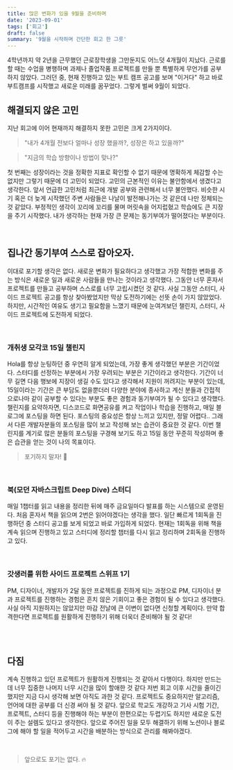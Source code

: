 ```yaml
---
title: 많은 변화가 있을 9월을 준비하며
date: '2023-09-01'
tags: ['회고']
draft: false
summary: '9월을 시작하며 간단한 회고 한 그릇'
---
```


4학년까지 약 2년을 근무했던 근로장학생을 그만둔지도 어느덧 4개월이 지났다. 근로를 할 때는 수업을 병행하며 과제나 졸업작품 프로젝트를 만들 뿐 특별하게 무언가를 공부하지 않았다. 그러던 중, 현재 진행하고 있는 부트 캠프 공고를 보며 "이거다" 하고 바로 부트캠프를 시작했고 새로운 미래를 꿈꾸었다. 그렇게 벌써 9월이 되었다.

## 해결되지 않은 고민
지난 회고에 이어 현재까지 해결하지 못한 고민은 크게 2가지이다.
> "내가 4개월 전보다 얼마나 성장 했을까?, 성장은 하고 있을까?"

>"지금의 학습 방향이나 방법이 맞나?" 

첫 번째는 성장이라는 것을 정확한 지표로 확인할 수 없기 때문에 명확하게 체감할 수는 없지만 그렇기 때문에 더 고민이 되었다. 고민의 근본적인 이유는 불안함에서 생겼다고 생각한다. 앞서 언급한 고민처럼 최근에 개발 공부와 관련해서 너무 불안했다. 비슷한 시기 혹은 더 늦게 시작했던 주변 사람들은 나날이 발전해나가는 것 같은데 나만 정체되는 것 같았다. 부정적인 생각이 꼬리에 꼬리를 물며 머릿속을 어지럽혔고 학습에도 큰 지장을 주기 시작했다. 내가 생각하는 현재 가장 큰 문제는 동기부여가 떨어졌다는 부분이다. 


<br/>

## 집나간 동기부여 스스로 잡아오자.
이대로 포기할 생각은 없다. 새로운 변화가 필요하다고 생각했고 가장 적합한 변화를 주는 방식은 새로운 일과 새로운 사람들을 만나는 것이라고 생각했다. 그동안 너무 혼자서 프로젝트를 만들고 공부하며 스스로를 너무 고립시켰던 것 같다. 사실 그동안 스터디, 사이드 프로젝트 공고를 항상 찾아봤었지만 막상 도전하기에는 선뜻 손이 가지 않았었다. 하지만, 시간적인 여유도 생기고 필요함을 느꼈기 때문에 눈여겨보던 챌린지, 스터디, 사이드 프로젝트에 도전하게 되었다.

<br/>

### 개취생 모각코 15일 챌린지
Hola를 항상 눈팅하던 중 우연히 알게 되었는데, 가장 좋게 생각했던 부분은 기간이었다. 스터디를 선정하는 부분에서 가장 우려되는 부분은 기간이라고 생각한다. 기간이 너무 길면 다음 행보에 지장이 생길 수도 있다고 생각해서 지원이 꺼려지는 부분이 있는데, 15일이라는 기간은 큰 부담도 없을뿐더러 다양한 분야에 종사하고 계신 분들과 간접적으로나마 같이 공부할 수 있다는 부분도 좋은 경험과 동기부여가 될 수 있다고 생각했다.
챌린지를 요약하자면, 디스코드로 화면공유를 켜고 작업이나 학습을 진행하고, 매일 블로그에 포스팅을 하면 된다. 포스팅의 중요성은 항상 느끼고 있지만, 정말 어렵다.. 그래서 다른 개발자분들의 포스팅을 많이 보고 작성해 보는 습관이 중요한 것 같다. 이번 챌린지를 계기로 많은 분들의 포스팅을 구경해 보기도 하고 15일 동안 꾸준히 작성하며 좋은 습관을 얻는 것이 나의 목표이다.

> 포기하지 말자! 💪

<br/>

### 북(모던 자바스크립트 Deep Dive) 스터디
매일 1챕터를 읽고 내용을 정리한 뒤에 매주 금요일마다 발표를 하는 시스템으로 운영된다. 처음 혼자서 책을 읽으며 2번은 읽어야겠다는 생각을 했다. 일단 빠르게 1회독을 진행하던 중 스터디 공고를 보게 되었고 바로 가입하게 되었다. 현재는 1회독을 위해 책을 계속 읽으며 진행하고 있고 스터디에 정리할 챕터를 다시 읽고 정리하며 2회독을 진행하고 있다.

<br/>

### 갓생러를 위한 사이드 프로젝트 스위프 1기
PM, 디자이너, 개발자가 2달 동안 프로젝트를 진하게 되는 과정으로 PM, 디자이너 분과 프로젝트를 진행하는 경험은 흔치 않은 기회이고 좋은 경험이 될 수 있다고 생각했다. 사실 아직 지원하지는 않았지만 마감 전날에 큰 이변이 없다면 신청할 계획이다. 만약 합격한다면 프로젝트를 원활하게 진행하기 위해 더욱더 준비해야 될 것 같다!

<br/>
<br/>

## 다짐
계속 진행하고 있던 프로젝트가 원활하게 진행되는 것 같아서 다행이다. 하지만 만드는데 너무 집중한 나머지 너무 시간을 많이 할애한 것 같다 저번 회고 이후 시간을 줄이긴 했지만 지금 다시 생각해 보면 아직도 과한 것 같다. 프로젝트도 중요하지만 알고리즘, 언어에 대한 공부를 더 신경 써야 될 것 같다. 앞으로 학교도 개강하고 기사 시험 기간, 프로젝트, 스터디 등을 진행해야 하는 부분이 한편으로는 두렵기도 하지만 새로운 도전이 주는 설렘도 있다고 생각한다.
앞으로 주어진 일을 모두 해결하기 위해 노션이나 블로그에 해야 할 일을 적어두고 시간을 배분하는 방식으로 관리를 해봐야겠다.

<br/>

> 앞으로도 포기는 없다. 🔥







